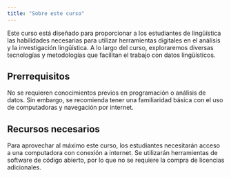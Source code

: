 ```yaml
---
title: "Sobre este curso"
---
```


Este curso está diseñado para proporcionar a los estudiantes de lingüística las habilidades necesarias para utilizar herramientas digitales en el análisis y la investigación lingüística. A lo largo del curso, exploraremos diversas tecnologías y metodologías que facilitan el trabajo con datos lingüísticos.

## Prerrequisitos

No se requieren conocimientos previos en programación o análisis de datos. Sin embargo, se recomienda tener una familiaridad básica con el uso de computadoras y navegación por internet.

## Recursos necesarios

Para aprovechar al máximo este curso, los estudiantes necesitarán acceso a una computadora con conexión a internet. Se utilizarán herramientas de software de código abierto, por lo que no se requiere la compra de licencias adicionales.

